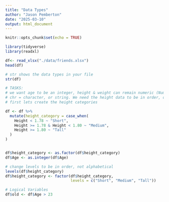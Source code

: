 ```yaml
---
title: "Data Types"
author: "Jason Pemberton"
date: "2025-03-10"
output: html_document
---
```


```r
knitr::opts_chunk$set(echo = TRUE)
```

```r
library(tidyverse)
library(readxl)
```

```r
df<- read_xlsx("./data/friends.xlsx")
head(df)

# str shows the data types in your file
str(df)
```

```r
# TASKS:
# we want age to be an integer, height & weight can remain numeric (Numeric / Integer)
# chr = character, or string. We need the height data to be in order, or ordinal (factor)
# first lets create the height categories 

df <- df %>%
  mutate(height_category = case_when(
    Height < 1.78 ~ "Short",
    Height >= 1.78 & Height < 1.80 ~ "Medium",
    Height >= 1.80 ~ "Tall"
  )
)


df$height_category <- as.factor(df$height_category)
df$Age <- as.integer(df$Age)

# change levels to be in order, not alphabetical
levels(df$height_category)
df$height_category <- factor(df$height_category,
                             levels = c("Short", "Medium", "Tall"))

# Logical Variables
df$old <- df$Age > 23

```

